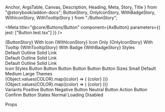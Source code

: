   Anchor,
  ArgsTable,
  Canvas,
  Description,
  Heading,
  Meta,
  Story,
  Title
} from "@storybook/addon-docs";
  ButtonStory,
  OnlyIconStory,
  WithBadgeStory,
  WithIconStory,
  WithTooltipStory
} from "./ButtonStory";

<Meta
  title="@core/Buttons/Button"
  component={AxButton}
  parameters={{ jest: ["Button.test.tsx"] }}
/>

<Anchor storyId="core-buttons-button--button">
  <Title>Button</Title>
</Anchor>

<Description of={AxButton} />

<Canvas>
  <Story name="Button">{ButtonStory}</Story>
</Canvas>

<Anchor storyId="core-buttons-button--with-icon">
  <Heading>With Icon</Heading>
</Anchor>

<Canvas>
  <Story name="With Icon">{WithIconStory}</Story>
</Canvas>

<Anchor storyId="core-buttons-button--only-icon">
  <Heading>Icon Only</Heading>
</Anchor>

<Canvas>
  <Story name="Only Icon">{OnlyIconStory}</Story>
</Canvas>

<Anchor storyId="core-buttons-button--with-tooltip">
  <Heading>With Tooltip</Heading>
</Anchor>

<Canvas>
  <Story name="With Tooltip">{WithTooltipStory}</Story>
</Canvas>

<Anchor storyId="core-buttons-button--with-badge">
  <Heading>With Badge</Heading>
</Anchor>

<Canvas>
  <Story name="With Badge">{WithBadgeStory}</Story>
</Canvas>

<Anchor storyId="core-buttons-button--styles">
  <Heading>Styles</Heading>
</Anchor>

<Canvas>
  <Story name="Styles">
    <div>
      <AxButton type="default">Default</AxButton>
      <AxButton type="outline">Outline</AxButton>
      <AxButton type="solid">Solid</AxButton>
      <AxButton type="link">Link</AxButton>
    </div>
    <div>
      <AxButton data-popover="true" type="default">
        Default
      </AxButton>
      <AxButton data-popover="true" type="outline">
        Outline
      </AxButton>
      <AxButton data-popover="true" type="solid">
        Solid
      </AxButton>
      <AxButton data-popover="true" type="link">
        Link
      </AxButton>
    </div>
    <div>
      <AxButton split data-popover="true" type="default">
        Default
      </AxButton>
      <AxButton split data-popover="true" type="outline">
        Outline
      </AxButton>
      <AxButton split data-popover="true" type="solid">
        Solid
      </AxButton>
      <AxButton split data-popover="true" type="link">
        Link
      </AxButton>
    </div>
  </Story>
</Canvas>

<Anchor storyId="core-buttons-button--icon-styles">
  <Heading>Icon Styles</Heading>
</Anchor>

<Canvas>
  <Story name="Icon Styles">
    <AxButton icon={mdiBell}>Button</AxButton>
    <AxButton icon={mdiBell} iconAlign="end">
      Button
    </AxButton>
    <AxButton icon={mdiBell} iconHilight>
      Button
    </AxButton>
    <AxButton icon={mdiBell} iconHilight iconAlign="end">
      Button
    </AxButton>
    <AxButton type="solid" icon={mdiBell} iconHilight>
      Button
    </AxButton>
    <AxButton type="solid" icon={mdiBell} iconHilight iconAlign="end">
      Button
    </AxButton>
  </Story>
</Canvas>

<Anchor storyId="core-buttons-button--sizes">
  <Heading>Sizes</Heading>
</Anchor>

<Canvas>
  <Story name="Sizes">
    <AxButton size="sm">Small</AxButton>
    <AxButton size="default">Default</AxButton>
    <AxButton size="md">Medium</AxButton>
    <AxButton size="lg">Large</AxButton>
  </Story>
</Canvas>

<Anchor storyId="core-buttons-button--themes">
  <Heading>Themes</Heading>
</Anchor>

<Canvas>
  <Story name="Themes">
    <div>
      {Object.values(COLOR).map((color) => (
        <AxButton key={color} color={color}>
          {color}
        </AxButton>
      ))}
    </div>
    <div>
      {Object.values(COLOR).map((color) => (
        <AxButton key={color} type="solid" color={color}>
          {color}
        </AxButton>
      ))}
    </div>
  </Story>
</Canvas>

<Anchor storyId="core-buttons-button--variants">
  <Heading>Variants</Heading>
</Anchor>

<Canvas>
  <Story name="Variants">
    <AxButton.Positive>Positive Button</AxButton.Positive>
    <AxButton.Negative>Negative Button</AxButton.Negative>
    <AxButton.Neutral>Neutral Button</AxButton.Neutral>
    <AxButton.Action message="Done!">Action Button</AxButton.Action>
    <AxButton.Confirm message="Are you sure?">Confirm Button</AxButton.Confirm>
  </Story>
</Canvas>

<Anchor storyId="core-buttons-button--states">
  <Heading>States</Heading>
</Anchor>

<Canvas>
  <Story name="States">
    <AxButton>Normal</AxButton>
    <AxButton isLoading>Loading</AxButton>
    <AxButton isDisabled>Disabled</AxButton>
  </Story>
</Canvas>

<Heading>Props</Heading>

<ArgsTable of={AxButton} sort="requiredFirst" />
